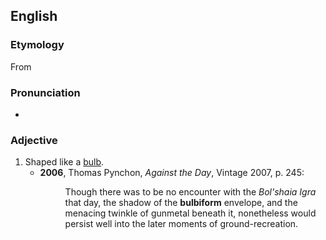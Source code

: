 ==English==

===Etymology===
From {{etyl|la|en}} {{suffix|bulbus|form|gloss1=bulb|lang=en}}

===Pronunciation===
* {{IPA|/ˈbʌlbɪfɔːm/|lang=en}}

===Adjective===
{{en-adj}}

# Shaped like a [[bulb]].
#* '''2006''', Thomas Pynchon, ''Against the Day'', Vintage 2007, p. 245:
#*: Though there was to be no encounter with the ''Bol'shaia Igra'' that day, the shadow of the '''bulbiform''' envelope, and the menacing twinkle of gunmetal beneath it, nonetheless would persist well into the later moments of ground-recreation.